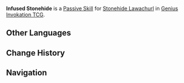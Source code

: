 {{Genius Invokation TCG Skill Infobox
|title      = Infused Stonehide
|image      = Infused Stonehide Character Card Skill.png
|type       = Passive Skill
|character  = Stonehide Lawachurl
|element    = Geo
|matching   = 
|unaligned  = 
|energy     = 
|effect     = (Passive) When the battle begins, this character gains '''Stonehide''' and '''Stone Force'''.<br /><br />'''Stonehide'''<br />When the character to which this is attached receives DMG: Decrease DMG taken by 1. When Geo DMG is decreased, consume 1 additional <u>Usage(s)</u>.<br /><u>Usage(s)</u>: 3<br /><br />'''Stone Force'''<br />The character to which this is attached has their {{Color|Physical DMG}} converted to {{Color|Geo DMG}}.<br />Once per Round: The character deals +1 DMG. Once the Stonehide attached to the character is removed, this status will be removed alongside it.
|order      = 4
}}
'''Infused Stonehide''' is a [[Character Card Passive Skill|Passive Skill]] for [[Stonehide Lawachurl (Character Card)|Stonehide Lawachurl]] in [[Genius Invokation TCG]].

==Other Languages==
{{Other Languages
|en      = Infused Stonehide
|zhs     = 魔化：岩盔
|zhs_rm  = Móhuà: Yánkuī
|zht     = 魔化：岩盔
|zht_rm  = Móhuà: Yánkuī
|zh_tl   = 
|ja      = 魔化：岩兜
|ja_rm   = Maka: Kabuto{{Assumed}}
|ja_tl   = Evil Form: Helmet
|ko      = 악마화: 바위 투구
|ko_rm   = Angmahwa: Bawi Tugu
|ko_tl   = Devilize: Rock Helmet
|es      = Encantamiento: geoarmadura
|es_tl   = Enchantment: Geo Armor
|fr      = Peau-pierre infusée
|fr_tl   = Infused Stoneskin
|ru      = Каменная кожа
|ru_tl   = Stone Skin
|th      = Infused Stonehide
|vi      = Ma Hóa: Nón Nham
|vi_tl   = 
|de      = Dämonischer Zustand: Steinhaut
|de_tl   = Demonic Condition: Stoneskin
|id      = Infused Stonehide
|pt      = Estado Demoníaco: Armadura Geo
|pt_tl   = 
|tr      = Element Yüklü Taş Sırt
|tr_tl   = 
|it      = Incantamento: Mantodipietra
|it_tl   = Enchantment: Mantleofstone
}}

==Change History==
{{Change History|3.3}}

==Navigation==
{{Genius Invokation TCG Skill Navbox|Stonehide Lawachurl}}